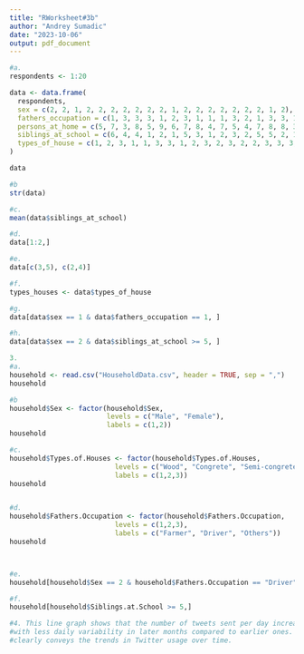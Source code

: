 ```yaml
---
title: "RWorksheet#3b"
author: "Andrey Sumadic"
date: "2023-10-06"
output: pdf_document
---
```



```r
#a.
respondents <- 1:20

data <- data.frame(
  respondents,
  sex = c(2, 2, 1, 2, 2, 2, 2, 2, 2, 2, 1, 2, 2, 2, 2, 2, 2, 2, 1, 2),
  fathers_occupation = c(1, 3, 3, 3, 1, 2, 3, 1, 1, 1, 3, 2, 1, 3, 3, 1, 3, 1, 2, 1), 
  persons_at_home = c(5, 7, 3, 8, 5, 9, 6, 7, 8, 4, 7, 5, 4, 7, 8, 8, 3, 11, 7, 6),
  siblings_at_school = c(6, 4, 4, 1, 2, 1, 5, 3, 1, 2, 3, 2, 5, 5, 2, 1, 2, 5, 3, 2),
  types_of_house = c(1, 2, 3, 1, 1, 3, 3, 1, 2, 3, 2, 3, 2, 2, 3, 3, 3, 3, 3, 2)
)

data

#b
str(data)

#c.
mean(data$siblings_at_school)

#d.
data[1:2,]

#e.
data[c(3,5), c(2,4)]

#f.
types_houses <- data$types_of_house

#g.
data[data$sex == 1 & data$fathers_occupation == 1, ]

#h.
data[data$sex == 2 & data$siblings_at_school >= 5, ]

```

```r
3.
#a.
household <- read.csv("HouseholdData.csv", header = TRUE, sep = ",")
household

#b
household$Sex <- factor(household$Sex, 
                        levels = c("Male", "Female"),
                        labels = c(1,2))
household

#c.
household$Types.of.Houses <- factor(household$Types.of.Houses,  
                          levels = c("Wood", "Congrete", "Semi-congrete"),
                          labels = c(1,2,3))
household


#d.
household$Fathers.Occupation <- factor(household$Fathers.Occupation,  
                          levels = c(1,2,3),
                          labels = c("Farmer", "Driver", "Others")) 
household



#e.
household[household$Sex == 2 & household$Fathers.Occupation == "Driver",]

#f.
household[household$Siblings.at.School >= 5,]


```

```r
#4. This line graph shows that the number of tweets sent per day increased over the months represented,
#with less daily variability in later months compared to earlier ones. The visual representation 
#clearly conveys the trends in Twitter usage over time.
```
